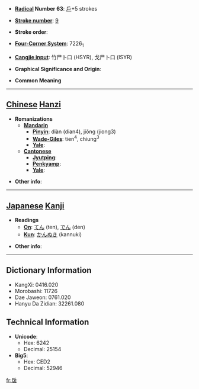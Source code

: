 * '''[[Wiktionary:Chinese radical index| Radical]] Number 63''': [[Wiktionary:Chinese radical index 戶|戶]]+5 strokes

* '''[[Wiktionary:Chinese total strokes index|Stroke number]]''': [[Wiktionary:Chinese total strokes index 9|9]]

* '''Stroke order''': 

* '''[[Wiktionary:Chinese four corner index|Four-Corner System]]''': 7226<sub>1</sub>

* '''[[Wiktionary:Chinese Cangjie index|Cangjie input]]''': 竹尸卜口 (HSYR), 戈尸卜口 (ISYR)

* '''Graphical Significance and Origin''': 

* '''Common Meaning'''

----

== [[Chinese]] [[Hanzi]] ==

* '''Romanizations'''
** '''[[Mandarin]]'''
*** '''[[Pinyin]]''': diàn (dian4), jiǒng (jiong3)
*** '''[[Wade-Giles]]''': tien<sup>4</sup>, chiung<sup>3</sup>
*** '''[[Yale]]''': 
** '''[[Cantonese]]'''
*** '''[[Jyutping]]''':
*** '''[[Penkyamp]]''': 
*** '''[[Yale]]''': 

* '''Other info''': 

----

== [[Japanese]] [[Kanji]] ==

* '''Readings'''
** '''[[On]]''': [[てん]] (ten), [[でん]] (den)
** '''[[Kun]]''': [[かんぬき]] (kannuki)

* '''Other info''':  

----

== Dictionary Information ==

* KangXi: 0416.020
* Morobashi: 11726
* Dae Jaweon: 0761.020
* Hanyu Da Zidian: 32261.080

== Technical Information ==

* '''Unicode''':
** Hex: 6242
** Decimal: 25154
* '''Big5''':
** Hex: CED2
** Decimal: 52946

[[fr:扂]]